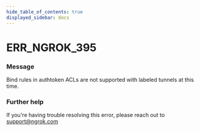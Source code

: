 ```yaml
---
hide_table_of_contents: true
displayed_sidebar: docs
---
```



# ERR_NGROK_395

### Message

Bind rules in authtoken ACLs are not supported with labeled tunnels at this time.

<ErrorDetails error="err_ngrok_395" />

### Further help

If you're having trouble resolving this error, please reach out to [support@ngrok.com](mailto:support@ngrok.com?subject=Help%20with%20ERR_NGROK_395)
